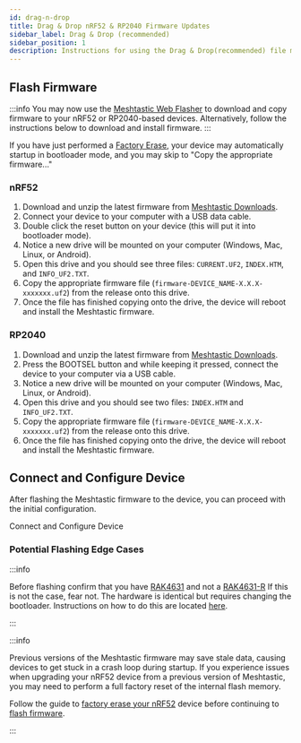 ```yaml
---
id: drag-n-drop
title: Drag & Drop nRF52 & RP2040 Firmware Updates
sidebar_label: Drag & Drop (recommended)
sidebar_position: 1
description: Instructions for using the Drag & Drop(recommended) file method to flash Meshtastic firmware to nRF52 or RP2040 chipset devices.
---
```



## Flash Firmware

:::info
You may now use the [Meshtastic Web Flasher](https://flasher.meshtastic.org) to download and copy firmware to your nRF52 or RP2040-based devices. Alternatively, follow the instructions below to download and install firmware.
:::

If you have just performed a [Factory Erase](/docs/getting-started/flashing-firmware/nrf52/nrf52-erase/), your device may automatically startup in bootloader mode, and you may skip to "Copy the appropriate firmware..."

### nRF52

1. Download and unzip the latest firmware from [Meshtastic Downloads](https://meshtastic.org/downloads).
2. Connect your device to your computer with a USB data cable.
3. Double click the reset button on your device (this will put it into bootloader mode).
4. Notice a new drive will be mounted on your computer (Windows, Mac, Linux, or Android).
5. Open this drive and you should see three files: `CURRENT.UF2`, `INDEX.HTM`, and `INFO_UF2.TXT`.
6. Copy the appropriate firmware file (`firmware-DEVICE_NAME-X.X.X-xxxxxxx.uf2`) from the release onto this drive.
7. Once the file has finished copying onto the drive, the device will reboot and install the Meshtastic firmware.

### RP2040
1. Download and unzip the latest firmware from [Meshtastic Downloads](https://meshtastic.org/downloads).
2. Press the BOOTSEL button and while keeping it pressed, connect the device to your computer via a USB cable.
3. Notice a new drive will be mounted on your computer (Windows, Mac, Linux, or Android).
4. Open this drive and you should see two files: `INDEX.HTM` and `INFO_UF2.TXT`.
5. Copy the appropriate firmware file (`firmware-DEVICE_NAME-X.X.X-xxxxxxx.uf2`) from the release onto this drive.
6. Once the file has finished copying onto the drive, the device will reboot and install the Meshtastic firmware.

## Connect and Configure Device

After flashing the Meshtastic firmware to the device, you can proceed with the initial configuration.

<div className="indexCtasBody">
  <Link
    className={"button button--outline button--lg cta--button"}
    to={"/docs/getting-started/initial-config"}
  >
    Connect and Configure Device
  </Link>
</div>

### Potential Flashing Edge Cases

:::info

Before flashing confirm that you have [RAK4631](https://docs.rakwireless.com/Product-Categories/WisBlock/RAK4631/) and not a [RAK4631-R](https://docs.rakwireless.com/Product-Categories/WisBlock/RAK4631-R/) If this is not the case, fear not. The hardware is identical but requires changing the bootloader. Instructions on how to do this are located [here](/docs/getting-started/flashing-firmware/nrf52/convert-rak4631r).

:::

:::info

Previous versions of the Meshtastic firmware may save stale data, causing devices to get stuck in a crash loop during startup. If you experience issues when upgrading your nRF52 device from a previous version of Meshtastic, you may need to perform a full factory reset of the internal flash memory.

Follow the guide to [factory erase your nRF52](/docs/getting-started/flashing-firmware/nrf52/nrf52-erase) device before continuing to [flash firmware](#flash-firmware).

:::
